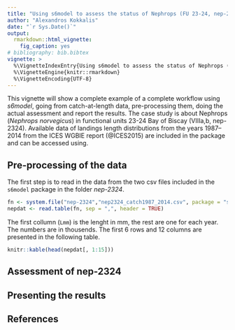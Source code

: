 ```yaml
---
title: "Using s6model to assess the status of Nephrops (FU 23-24, nep-2324)"
author: "Alexandros Kokkalis"
date: "`r Sys.Date()`"
output: 
  rmarkdown::html_vignette:
    fig_caption: yes
# bibliography: bib.bibtex
vignette: >
  %\VignetteIndexEntry{Using s6model to assess the status of Nephrops (FU 23-24, nep-2324)}
  %\VignetteEngine{knitr::rmarkdown}
  %\VignetteEncoding{UTF-8}
---
```


This vignette will show a complete example of a complete workflow using _s6model_, going from catch-at-length data, pre-processing them, doing the actual assessment and report the results. The case study is about Nephrops (_Nephrops norvegicus_) in functional units 23-24 Bay of Biscay (VIIIa,b, nep-2324). Available data of landings length distributions from the years 1987--2014 from the ICES WGBIE report (@ICES2015) are included in the package and can be accessed using.

## Pre-processing of the data

The first step is to read in the data from the two csv files included in the `s6model` package in the folder *nep-2324*.

```r
fn <- system.file("nep-2324","nep2324_catch1987_2014.csv", package = "s6model")
nepdat <- read.table(fn, sep = ",", header = TRUE)
```

The first collumn (`Lmm`) is the lenght in mm, the rest are one for each year. The numbers are in thousends. The first 6 rows and 12 columns are presented in the following table.
```r
knitr::kable(head(nepdat[, 1:15]))
```




## Assessment of nep-2324

## Presenting the results

## References
